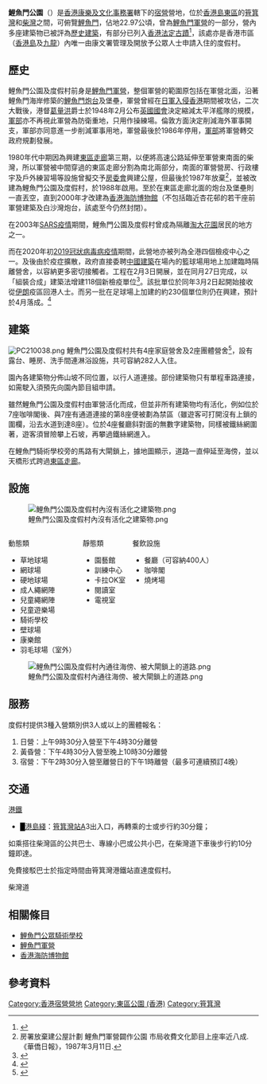 {{refimprove|time=2019-05-18T07:57:42+00:00}}
{{Infobox Holiday Camp
|代表圖像 = Lei Yue Mun Park and Holiday Village 20180227.jpg
|度假村名字 = 鯉魚門度假村
|管理者 = [[康樂及文化事務署|康樂及文化事務署]]
|地址 = 柴灣道75號
|建成日期 = 1939年（1988年開放予公眾使用）
|營地前身 = [[鯉魚門軍營|鯉魚門軍營]]
|宿位數目 = 282個
|入營類別 = 日營、黃昏營和宿營
}}
'''鯉魚門公園'''（{{lang-en|'''Lei Yue Mun Park'''}}）是[[香港|香港]][[康樂及文化事務署|康樂及文化事務署]]轄下的[[宿營|宿營]]營地，位於[[香港島|香港島]][[東區_(香港)|東區]]的[[筲箕灣|筲箕灣]]和[[柴灣|柴灣]]之間，可俯覽[[鯉魚門|鯉魚門]]，佔地22.97公頃，曾為[[鯉魚門軍營|鯉魚門軍營]]的一部分，營內多座建築物已被評為[[香港歷史建築|歷史建築]]，有部分已列入[[香港法定古蹟|香港法定古蹟]]<ref>{{cite news |title=舊鯉魚門軍營三幢歷史建築列為法定古蹟 |url=https://www.info.gov.hk/gia/general/201605/20/P201605200202.htm |accessdate=2018-12-17 |work=香港政府新聞公報 |date=2016-05-20 |archive-date=2021-05-19 |archive-url=https://web.archive.org/web/20210519083433/https://www.info.gov.hk/gia/general/201605/20/P201605200202.htm |dead-url=no }}</ref>，該處亦是香港市區（[[香港島|香港島]]及[[九龍|九龍]]）內唯一由康文署管理及開放予公眾人士申請入住的度假村。

==歷史==
鯉魚門公園及度假村前身是[[鯉魚門軍營|鯉魚門軍營]]，整個軍營的範圍原包括在軍營北面，沿著鯉魚門海岸修築的[[鯉魚門炮台|鯉魚門炮台]]及堡壘，軍營曾經在[[香港保衛戰|日軍入侵香港]]期間被攻佔，二次大戰後，港督[[葛量洪|葛量洪]]爵士於1948年2月公布[[英國國會|英國國會]]決定縮減太平洋艦隊的規模，[[駐港英軍|軍部]]亦不再視此軍營為防衛重地，只用作操練場。倫敦方面決定削減海外軍事開支，軍部亦同意進一步削減軍事用地，軍營最後於1986年停用，[[駐港英軍|軍部]]將軍營轉交政府規劃發展。

1980年代中期因為興建[[東區走廊|東區走廊]]第三期，以便將高速公路延伸至軍營東南面的柴灣，所以軍營被中間穿過的東區走廊分割為南北兩部分，南面的軍營營房、行政樓宇及戶外練習場等設施曾擬交予[[房委會|房委會]]興建公屋，但最後於1987年放棄<ref>房署放棄建公屋計劃 鯉魚門軍營闢作公園 市局收費文化節目上座率近八成.《華僑日報》，1987年3月11日.</ref>，並被改建為鯉魚門公園及度假村，於1988年啟用。至於在東區走廊北面的炮台及堡壘則一直丟空，直到2000年才改建為[[香港海防博物館|香港海防博物館]]（不包括臨近杏花邨的若干座前軍營建築及白沙灣炮台，該處至今仍然封閉）。

在2003年[[2003嚴重急性呼吸道症候群冠狀病毒香港疫情|SARS疫情]]期間，鯉魚門公園及度假村曾成為隔離[[淘大花園|淘大花園]]居民的地方之一。

而在2020年初[[2019冠狀病毒病香港疫情|2019冠狀病毒病疫情]]期間，此營地亦被列為全港四個檢疫中心之一。及後由於疫症擴散，政府直接委聘[[中國建築國際|中國建築]]在場內的籃球場用地上加建臨時隔離營舍，以容納更多密切接觸者。工程在2月3日開展，並在同月27日完成，以「組裝合成」建築法增建118個新檢疫單位<ref>{{cite news |url = https://www.info.gov.hk/gia/general/202002/29/P2020022900406.htm |title = 政務司司長視察鯉魚門檢疫中心 |publisher = 香港特別行政區政府新聞公報 |date = 2020-02-29 |accessdate = 2020-02-29 |archive-date = 2020-02-29 |archive-url = https://web.archive.org/web/20200229102728/https://www.info.gov.hk/gia/general/202002/29/P2020022900406.htm |dead-url = no }}</ref>。該批單位於同年3月2日起開始接收從[[伊朗|伊朗]]疫區回港人士。而另一批在足球場上加建的約230個單位則仍在興建，預計於4月落成。<ref>{{cite news |url = https://hd.stheadline.com/news/realtime/hk/1712010/ |title = 政府物色4地點增設檢疫設施 提供額外最少1250單位 |publisher = [[頭條日報|頭條日報]] |date = 2020-02-28 |accessdate = 2020-02-29}}</ref>

==建築==
[[File:PC210038.png|thumb]]
鯉魚門公園及度假村共有4座家庭營舍及2座團體營舍<ref>{{cite news |title=一家大細全包不用400元！　親子抵玩營地逐個睇 |url=https://www.hk01.com/%E8%A6%AA%E5%AD%90/165218/%E8%A6%AA%E5%AD%90%E6%B4%BB%E5%8B%95-%E4%B8%80%E5%AE%B6%E5%A4%A7%E7%B4%B0%E5%85%A8%E5%8C%85%E4%B8%8D%E7%94%A8400%E5%85%83-%E8%A6%AA%E5%AD%90%E6%8A%B5%E7%8E%A9%E7%87%9F%E5%9C%B0%E9%80%90%E5%80%8B%E7%9D%87 |work=香港01 |date=2018-03-06 |accessdate=2018-12-14 |archive-date=2021-08-02 |archive-url=https://web.archive.org/web/20210802062010/https://www.hk01.com/%E8%A6%AA%E5%AD%90/165218/%E8%A6%AA%E5%AD%90%E6%B4%BB%E5%8B%95-%E4%B8%80%E5%AE%B6%E5%A4%A7%E7%B4%B0%E5%85%A8%E5%8C%85%E4%B8%8D%E7%94%A8400%E5%85%83-%E8%A6%AA%E5%AD%90%E6%8A%B5%E7%8E%A9%E7%87%9F%E5%9C%B0%E9%80%90%E5%80%8B%E7%9D%87 |dead-url=no }}</ref>，設有露台、睡房、洗手間連淋浴設施，共可容納282人入住。

園內各建築物分佈山坡不同位置，以行人道連接。部份建築物只有單程車路連接，如需駛入須預先向園內節目組申請。

雖然鯉魚門公園及度假村由軍營活化而成，但並非所有建築物均有活化，例如位於7座咖啡閣後、與7座有通道連接的第8座便被劃為禁區（雖遊客可打開沒有上鎖的圍欄，沿去水道到達8座）。位於4座餐廳斜對面的無數字建築物，同樣被鐵絲網圍著，遊客須冒險攀上石坡，再攀過鐵絲網進入。

在鯉魚門騎術學校旁的馬路有大閘鎖上，據地圖顯示，道路一直伸延至海傍，並以天橋形式跨過[[東區走廊|東區走廊]]。

==設施==
[[File:鯉魚門公園及度假村內沒有活化之建築物.png|thumb]]<div style="float: left; vertical-align: top; white-space: nowrap; margin-right: 1em;">
;動態類
* 草地球場
* 網球場
* 硬地球場
* 成人繩網陣
* 兒童繩網陣
* 兒童遊樂場
* 騎術學校
* 壁球場
* 康樂館
* 羽毛球場（室外）
</div><div style="float: left; vertical-align: top; white-space: nowrap; margin-right: 1em;">

; 靜態類
* 園藝館
* 訓練中心
* 卡拉OK室
* 閱讀室
* 電視室
</div><div style="float: left; vertical-align: top; white-space: nowrap; margin-right: 1em;">

; 餐飲設施
* 餐廳（可容納400人）
* 咖啡閣
* 燒烤場
</div>{{Clear|left}}

[[File:鯉魚門公園及度假村內通往海傍、被大閘鎖上的道路.png|thumb]]

==服務==
度假村提供3種入營類別供3人或以上的團體報名：
#日營：上午9時30分入營至下午4時30分離營
#黃昏營：下午4時30分入營至晚上10時30分離營
#宿營：下午2時30分入營至離營日的下午1時離營（最多可連續預訂4晚）

==交通==
;[[港鐵|港鐵]]
*<font color="{{港島綫色彩}}">█</font>[[港島綫|港島綫]]：[[筲箕灣站|筲箕灣站]]A3出入口，再轉乘的士或步行約30分鐘；
如乘搭往柴灣區的公共巴士、專線小巴或公共小巴，在柴灣道下車後步行約10分鐘即達。

免費接駁巴士於指定時間由筲箕灣港鐵站直達度假村。
;柴灣道
{{港島巴士簡單列表|8|8H|8S|8X|9|14|19|81|81A|82|82S|780|N8}}
{{過海隧道巴士簡單列表|106|106P|118|606|606X|613A|682|682A|682B|682P|694}}
{{港島專線小巴簡單列表|20|61|65|65A|65X|66|66A}}

==相關條目==
*[[鯉魚門公眾騎術學校|鯉魚門公眾騎術學校]]
*[[鯉魚門軍營|鯉魚門軍營]]
*[[香港海防博物館|香港海防博物館]]

==參考資料==
{{reflist|2}}

{{康文署度假營}}
{{醫院管理局轄下醫院及醫療機構}}

[[Category:香港宿營營地|Category:香港宿營營地]]
[[Category:東區公園_(香港)|Category:東區公園 (香港)]]
[[Category:筲箕灣|Category:筲箕灣]]